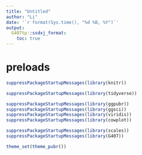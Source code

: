 ```yaml
---
title: "Untitled"
author: "Li"
date: '`r format(Sys.time(), "%d %B, %Y")`'
output:
  G407tp::ssdxj_format:
    toc: true
---
```


# preloads
```r
suppressPackageStartupMessages(library(knitr))

suppressPackageStartupMessages(library(tidyverse))

suppressPackageStartupMessages(library(ggpubr))
suppressPackageStartupMessages(library(ggsci))
suppressPackageStartupMessages(library(viridis))
suppressPackageStartupMessages(library(cowplot))

suppressPackageStartupMessages(library(scales))
suppressPackageStartupMessages(library(G407))

theme_set(theme_pubr())
```

